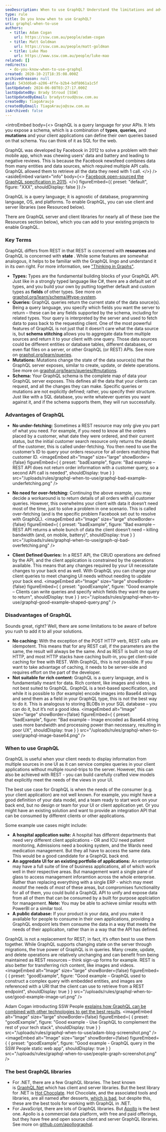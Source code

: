 ```yaml
---
seoDescription: When to use GraphQL? Understand the limitations and advantages of using GraphQL in your application development.
type: rule
title: Do you know when to use GraphQL?
uri: graphql-when-to-use
authors:
  - title: Adam Cogan
    url: https://ssw.com.au/people/adam-cogan
  - title: Matt Goldman
    url: https://ssw.com.au/people/matt-goldman
  - title: Luke Mao
    url: https://www.ssw.com.au/people/luke-mao
related: []
redirects:
  - do-you-know-when-to-use-graphql
created: 2020-10-21T18:35:08.000Z
archivedreason: null
guid: 543dd6a0-a206-4ffe-b2b4-bdf8061a1c5f
lastUpdated: 2024-06-08T03:27:17.000Z
lastUpdatedBy: Brady Stroud [SSW]
lastUpdatedByEmail: bradystroud@ssw.com.au
createdBy: TiagoAraujo
createdByEmail: TiagoAraujo@ssw.com.au
isArchived: false
---
```


<introEmbed
  body={<>
GraphQL is a query language for your APIs. It lets you expose a schema, which is a combination of **types**, **queries,** and **mutations** and your client applications can define their own queries based on that schema. You can think of it as SQL for the web.

GraphQL was developed by Facebook in 2012 to solve a problem with their mobile app, which was chewing users' data and battery and leading to negative reviews. This is because the Facebook newsfeed combines data from many entities and data sources, which required multiple API calls. GraphQL allowed them to retrieve all the data they need with 1 call.
  </>}
/>
<asideEmbed
  variant="info"
  body={<>
    [Facebook open-sourced the GraphQL specification in 2015](http://spec.graphql.org/June2018).
  </>}
  figureEmbed={{
    preset: "default",
    figure: "XXX",
    shouldDisplay: false
  }}
/>

GraphQL is a query language; it is agnostic of database, programming language, OS, and platforms. To enable GraphQL, you can use client and server libraries (see Resourced below).

There are GraphQL server and client libraries for nearly all of these (see the Resources section below), which you can add to your existing projects to enable GraphQL.

### Key Terms

GraphQL differs from REST in that REST is concerned with **resources** and GraphQL is concerned with **state** . While some features are somewhat analogous, it helps to be familiar with the GraphQL lingo and understand it in its own right. For more information, see ["Thinking in Graphs"](https://graphql.org/learn/thinking-in-graphs).

- **Types:** Types are the fundamental building blocks of your GraphQL API. Just like in a strongly typed language like C#, there are a default set of types, and you build your own by putting together default and custom types as **fields** of other types. See more on [graphql.org/learn/schema/#type-system](https://graphql.org/learn/schema/#type-system).
- **Queries:** GraphQL queries return the current state of the data source(s). Being a query language, you specify which fields you want the server to return – these can be any fields supported by the schema, including for related types. Your query is interpreted by the server and used to fetch data to pass back to the requesting client. One of the most powerful features of GraphQL is not just that it doesn’t care what the data source is, but **schema stitching** allows you to aggregate data from multiple sources and return it to your client with one query. Those data sources could be different entities or database tables, different databases, or even flat files on a server, or other GraphQL (or REST) APIs. See more on [graphql.org/learn/queries](https://graphql.org/learn/queries).
- **Mutations:** Mutations change the state of the data source(s) that the GraphQL server exposes, similar to create, update, or delete operations. See more on [graphql.org/learn/queries/#mutations](https://graphql.org/learn/queries/#mutations).
- **Schema:** Your GraphQL schema is the complete map of data your GraphQL server exposes. This defines all the data that your clients can request, and all the changes they can make. Specific queries or mutations are not explicitly defined; rather, you specify their structure. Just like with a SQL database, you write whatever queries you want against it, and if the schema supports them, they will run successfully.

### Advantages of GraphQL

- **No under-fetching:** Sometimes a REST resource may only give you part of what you need. For example, if you need to know all the orders placed by a customer, what date they were ordered, and their current status, but the initial customer search resource only returns the details of the customer, this is called under-fetching. You then need to use the customer’s ID to query your orders resource for all orders matching that customer ID.
<imageEmbed
  alt="Image"
  size="large"
  showBorder={false}
  figureEmbed={ {
    preset: "badExample",
    figure: "Bad example – REST API does not return order information with a customer query, so a second API call is needed",
    shouldDisplay: true
  } }
  src="/uploads/rules/graphql-when-to-use/graphql-bad-example-underfetching.png"
/>

- **No need for over-fetching:** Continuing the above example, you may decide a workaround is to return details of all orders with all customer queries. However, this overwhelms your client with data it doesn’t need most of the time, just to solve a problem in one scenario. This is called over-fetching (and is the specific problem Facebook set out to resolve with GraphQL).
<imageEmbed
  alt="Image"
  size="large"
  showBorder={false}
  figureEmbed={ {
    preset: "badExample",
    figure: "Bad example – REST API returns a whole bunch of data the client doesn’t need – killing bandwidth (and, on mobile, battery)",
    shouldDisplay: true
  } }
  src="/uploads/rules/graphql-when-to-use/graph-ql-bad-overfetching.png"
/>

- **Client Defined Queries:** In a REST API, the CRUD operations are defined by the API, and the client application is constrained by the operations available. This means that any changes required by your UI necessitate changes to your back end as well. With GraphQL you can change your client queries to meet changing UI needs without needing to update your back end.
<imageEmbed
  alt="Image"
  size="large"
  showBorder={false}
  figureEmbed={ {
    preset: "goodExample",
    figure: "Good example – Clients can write queries and specify which fields they want the query to return",
    shouldDisplay: true
  } }
  src="/uploads/rules/graphql-when-to-use/graphql-good-example-shaped-query.png"
/>

### Disadvantages of GraphQL

Sounds great, right? Well, there are some limitations to be aware of before you rush to add it to all your solutions.

- **No caching:** With the exception of the POST HTTP verb, REST calls are idempotent. This means that for any REST call, if the parameters are the same, the result will always be the same. And as REST is built on top of HTTP, and most HTTP stacks have caching built-in, you get client-side caching for free with REST. With GraphQL, this is not possible. If you want to take advantage of caching, it needs to be server-side and requires effort on the part of the developer.
- **Not suitable for rich content:** GraphQL is a query language, and is fundamentally meant for data. Rich content, like images and videos, is not best suited to GraphQL. GraphQL is a text-based specification, and while it is possible to (for example) encode images into Base64 strings and send them as a field in your GraphQL type, this is not the best way to do it. This is analogous to storing BLOBs in your SQL database – you can do it, but it’s not a good idea.
<imageEmbed
  alt="Image"
  size="large"
  showBorder={false}
  figureEmbed={ {
    preset: "badExample",
    figure: "Bad example – Image encoded as Base64 string uses more bandwidth and processing power than necessary, resulting in poor UX",
    shouldDisplay: true
  } }
  src="/uploads/rules/graphql-when-to-use/graphql-image-base64.png"
/>

### When to use GraphQL

GraphQL is useful when your client needs to display information from multiple sources in one UI as it can service complex queries in your client applications without multiple round-trips to the server. However, this can also be achieved with REST - you can build carefully crafted view models that explicitly meet the needs of the views in your UI.

The best use case for GraphQL is when the needs of the consumer (e.g. your client application) are not well known. For example, you might have a good definition of your data model, and a team ready to start work on your back end, but no design or team for your UI or client application yet. Or you might have an existing solution and want to provide an integration API that can be consumed by different clients or other applications.

Some example use cases might include:

- **A hospital application suite:** A hospital has different departments that need very different client applications - OR and ICU need patient monitoring, Admissions need a booking system, and the Wards need medication management. But they all have to access the same data. This would be a good candidate for a GraphQL back end.
- **An aggredate UI for an existing portfolio of applications:** An enterprise may have a full suite of line of business applications, all of which work well in their respective areas. But management want a single pane of glass to access management inforamtion across the whole enterprise. Rather than replacing everything with a single ERP - which may meet *most*of the needs of _most_ of these areas, but compromises functionality for all of them, you could build a GraphQL API to unify and expose data from all of them that can be consumed by a built for purpose applciation for management. **Note:** You may be able to achieve similar results with PowerBI or a similar tool.
- **A public database:** If your product _is_ your data, and you make it available for people to consume in their own applications, providing a GraphQL endpoint lets them consume the data in a way that meets the needs of their applicaiton, rather than in a way that the API has defined.

GraphQL is not a replacement for REST; in fact, it’s often best to use them together. While GraphQL supports changing state on the server through migrations, the true power of GraphQL is in queries. Many create, update, and delete operations are relatively unchanging and can benefit from being maintained as REST resources – think sign-up forms for example. REST is also better for transferring rich content, like images and videos.
<imageEmbed
  alt="Image"
  size="large"
  showBorder={false}
  figureEmbed={ {
    preset: "goodExample",
    figure: "Good example – GraphQL used to construct a complex query with embedded entities, and images are referenced with a URI that the client can use to retrieve from a REST endpoint",
    shouldDisplay: true
  } }
  src="/uploads/rules/graphql-when-to-use/good-example-image-url.png"
/>

Adam Cogan introducting SSW People [explains how GraphQL can be combined with other technologies to get the best results](https://adamcogan.com/2020/02/10/introducing-ssw-people).
<imageEmbed
  alt="Image"
  size="large"
  showBorder={false}
  figureEmbed={ {
    preset: "goodExample",
    figure: "Good example - Use GraphQL to complement the rest of your tech stack",
    shouldDisplay: true
  } }
  src="/uploads/rules/graphql-when-to-use/adam-blog-screenshot.png"
/>
<imageEmbed
  alt="Image"
  size="large"
  showBorder={false}
  figureEmbed={ {
    preset: "goodExample",
    figure: "Good example - GraphQL query in the SSW People static web app",
    shouldDisplay: true
  } }
  src="/uploads/rules/graphql-when-to-use/people-graph-screenshot.png"
/>

### The best GraphQL libraries

- For .NET, there are a few GraphQL libraries. The best known is [GraphQL.Net](https://github.com/graphql-dotnet/graphql-dotnet) which has client and server libraries. But the best library for .NET is [Hot Chocolate](https://github.com/ChilliCream/hotchocolate). Hot Chocolate, and the associated tools and libraries, are all named after desserts, [which is bad](/follow-naming-conventions), but despite this, these are the best tools for working with GraphQL in .NET.
- For JavaScript, there are lots of GraphQL libraries. But [Apollo](https://www.apollographql.com) is the best one. Apollo is a commercial data platform, with free and paid offerings, but they have free and open source client and server GraphQL libraries. See more on [github.com/apollographql](https://github.com/apollographql).
